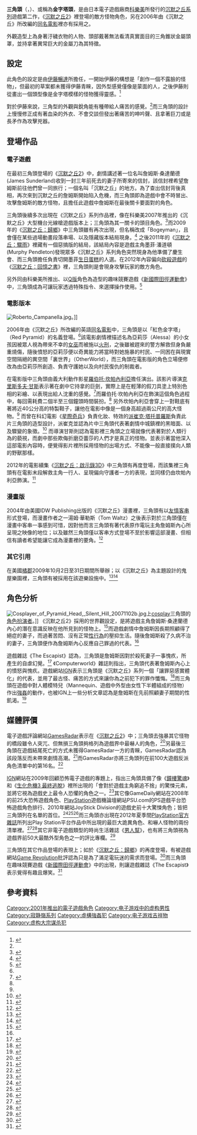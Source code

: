 {{noteTA
|G1=Games
|1=zh-cn:星际之门; zh-hk:星際之門; zh-mo:星際之門; zh-sg:星际之门; zh-tw:星際奇兵
|2=zh-cn:寂静岭：启示录3D; zh-hk:鬼魅山房2; zh-mo:鬼魅山房2; zh-sg:寂静岭：启示录3D; zh-tw:沉默之丘2：啟示錄
|3=zh-cn:橙县; zh-hk:橙縣 ; zh-mo:橙縣; zh-sg:橙县; zh-tw:橘郡
|4=zh-cn:男人裝; zh-hk:男人幫; zh-mo:男人幫; zh-sg:男人裝; zh-tw:男人幫
}}
{{Infobox character
| name = 三角頭
| series = [[沉默之丘系列|沉默之丘系列]]
| image = Pyramid Head(character in video game).png
| caption = 電子遊戲《[[沉默之丘2|沉默之丘2]]》裡的三角頭圖像
| first = 《[[沉默之丘2|沉默之丘2]]》（2001）
| creator = [[伊藤暢達|伊藤暢達]]
| liveactor = [[羅伯托·坎帕內利亞|羅伯托·坎帕內利亞]]
}}
{{otheruses|subject=[[科樂美|科樂美]]所發行的遊戲《[[沉默之丘系列|沉默之丘2]]》登場的敵方怪物角色|other=日本[[漫畫家|漫畫家]]|三角頭 (漫畫家)|}}
'''三角頭'''（{{lang-ja|レッドピラミッドシング}}，{{lang-en|Pyramid Head}}）、或稱為'''金字塔頭'''，是由日本電子遊戲廠商[[科樂美|科樂美]]所發行的[[沉默之丘系列|沉默之丘系列]]遊戲第二作，《[[沉默之丘2|沉默之丘2]]》裡登場的敵方怪物角色，另在2006年由《沉默之丘》所改編的[[沉默之丘_(電影)|同名電影]]裡亦有採用之。

外觀造型上為身著汙穢衣物的人物、頭部戴著無法看清真實面目的三角錐狀金屬頭罩，並持拿著異常巨大的金屬刀為其特徵。

== 設定 ==
此角色的設定是由[[伊藤暢達|伊藤暢達]]所擔任，一開始伊藤的構想是「創作一個不露臉的怪物」，但最初的草案都未獲得伊藤青睞，因外型感覺僅像是蒙面的人，之後伊藤則從畫出一個頭型像是金字塔模樣的怪物獲得靈感。<ref name="Konami DVD">{{cite AV media|title=The Making of Silent Hill 2 DVD |date=2002年|publisher=[[科樂美|科樂美]]}}</ref>

對於伊藤來說，三角型的外觀與銳角能有種帶給人痛苦的感覺。<ref name="Konami DVD"/>而三角頭的設計上慢慢修正成有著血染的外衣、不會交談但發出著痛苦的呻吟聲、且拿著巨刀或是長矛作為攻擊兇器。

== 登場作品 ==
=== 電子遊戲 ===
在最初三角頭登場的《[[沉默之丘2|沉默之丘2]]》中，劇情講述著一位名叫詹姆斯·桑達蘭德 (James Sunderland)收到一封三年前死去的妻子所寄來的信封，該信封裡希望詹姆斯前往他們曾一同旅行；一個名叫「沉默之丘」的地方。為了查出信封背後真相，再次來到沉默之丘的詹姆斯開始陷入危機，而三角頭即為遊戲中會不時冒出、攻擊詹姆斯的敵方怪物，且擔任此遊戲中詹姆斯在最後關卡要面對的角色。

三角頭後續多次出現在《沉默之丘》系列作品裡，像在科樂美2007年推出的《沉默之丘》大型機台光線槍遊戲版本上；三角頭為其一關卡的頭目角色。<ref>{{Cite web |url=http://www.1up.com/do/previewPage?cId=3157304 |archiveurl=https://web.archive.org/web/20070927193141/http://www.1up.com/do/previewPage?cId=3157304 |title=Silent Hill: Arcade (Arcade) |work=1UP |author=Justin Epperson |date=2007年2月17日 |archivedate=2007年9月27日 |accessdate=2015年1月31日 |deadurl=yes }}</ref>而2009年的《[[沉默之丘：歸鄉|沉默之丘：歸鄉]]》中三角頭雖有再次出現，但名稱改成「Bogeyman」，且會僅在某些過場動畫段落串場、以及隱藏版本結局現身。<ref>{{cite journal|author=Joe Rybicki |title=Review of ''Silent Hill: Homecoming'' |work=PlayStation: The Official Magazine |publisher=Future US, Inc |issue=13 |date=2008年12月 |page=64頁}}</ref> 之後2011年的《[[沉默之丘：驟雨|沉默之丘：驟雨]]》裡藏有一個惡搞版的結局，該結局內容是遊戲主角墨菲·潘道頓 (Murphy Pendleton)發現眾多《沉默之丘》系列角色突然現身為他準備了慶生會、而三角頭擔任負責切開墨菲[[生日蛋糕|生日蛋糕]]的人選。在2012年內容偏向[[砍殺遊戲|砍殺遊戲]]的《[[沉默之丘：回憶之書|沉默之丘：回憶之書]]》裡，三角頭則是會現身攻擊玩家的敵方角色。

另外同由科樂美所推出、以[[Q版|Q版]]角色為造型的趣味競賽遊戲《[[新國際田徑運動會|新國際田徑運動會]]》中，三角頭成為可讓玩家透過特殊指令、來選擇操作使用。<ref>{{Cite web |url=http://www.ign.com/cheats/games/new-international-track-field-nds-958408 |title=New International Track & Field Cheats & Codes |work=[[IGN|IGN]] |accessdate=2015年1月31日 |archive-date=2012年11月10日 |archive-url=https://web.archive.org/web/20121110025654/http://www.ign.com/cheats/games/new-international-track-field-nds-958408 |dead-url=no }}</ref>

=== 電影版本 ===
[[File:Roberto_Campanella.jpg|thumb]]。]]
{{quote box|width = 29em|border = 1px|align = left|bgcolor = #c6dbf7|halign = left|quote = 電影版本的三角頭一項很大改變在於調整它頭罩長度與它身高之間的比例。於原作遊戲中三角頭的身材感覺像是殘缺且有駝背的模樣，而我們取代的是將它弄成身材高大、有著強健肌肉的外型，就像電影《[[星際奇兵_(電影)|星際奇兵]]》裡的戰神（Warrior God）那般，對我來說這樣就很有埃及[[紅金字塔|紅金字塔]]裡代表死亡的神祇─[[阿努比斯|阿努比斯]]的味道。|source =2006年電影《沉默之丘》導演[[克里斯多夫·甘斯|克里斯多夫·甘斯]]<ref name="SonyPic">{{Cite web |url=http://www.sonypictures.com/movies/silenthill/productiondiary/archives/2006/03/on_adapting_sil.php |archiveurl=https://web.archive.org/web/20060408214613/http://www.sonypictures.com/movies/silenthill/productiondiary/archives/2006/03/on_adapting_sil.php |title=On Adapting Silent Hill Lore, The Red Pyramid, and Using "Centralia" as a Temp Film Title |work=Sony Pictures Digital |date=2006年3月15日 |archivedate=2006年4月8日 |accessdate=2015年1月31日 |deadurl=yes }}</ref> }}

2006年由《沉默之丘》所改編的英語[[沉默之丘_(電影)|同名電影]]中，三角頭是以「紅色金字塔」（Red Pyramid）的名義登場。<ref name="SonyPic"/>該電影劇情裡描述名為亞莉莎（Alessa）的小女孩因被眾人視為帶來不幸的[[女巫|女巫]]而被施以[[火刑|火刑]]，之後雖被趕來的警方解救但身負嚴重燒傷，隨後憤怒的亞莉莎便以奇異能力將當時對她施暴的村民、一同困在與現實空間隔絕的異空間「裏世界」（OtherWorld），而三角頭在電影版的角色立場便修改為由亞莉莎所創造、負責守護她以及向村民復仇的制裁者。

在電影版中三角頭由義大利動作影星[[羅伯托·坎帕內利亞|羅伯托·坎帕內利亞]]擔任演出。該影片導演[[克里斯多夫·甘斯|克里斯多夫·甘斯]]表示著在劇中它持拿的巨劍，實際上是在輕薄的假刀具塗上特別色相的彩繪、以表現出給人沈重的感覺。<ref name="Movie Making of">{{cite AV media|title=Making Silent Hill – Path of Darkness |date=2006年|publisher=[[三星影業|三星影業]]}}</ref>而羅伯托·坎帕內利亞在飾演這個角色過程中，每回需耗費二個半至三個鐘頭時間裝扮。<ref name="Movie Making of"/> 另外坎帕內利亞會穿上一對鞋底有著將近40公分高的特製鞋子，讓他在電影中像是一個身高超過兩公尺的高大怪物。<ref name="Movie Making of"/> 而曾在科幻電影《[[星際奇兵_(電影)|星際奇兵]]》負責化妝、特效的[[派崔克·塔托普羅斯|派崔克·塔托普羅斯]]負責此片三角頭的造型設計，派崔克並認為片中三角頭代表著劇情中城鎮裡的黑暗面、以及驟變的象徵。<ref>{{Cite web |url=http://www.mtv.com/news/1528769/no-green-screen-here-silent-hill-baddies-report-to-set/ |title=No Green Screen Here — ‘Silent Hill’ Baddies Report To Set |work=Viacom Media Networks |author=Larry Carroll |date=2006年4月14日 |accessdate=2015年1月31日 |archive-date=2015年6月14日 |archive-url=https://web.archive.org/web/20150614155924/http://www.mtv.com/news/1528769/no-green-screen-here-silent-hill-baddies-report-to-set/ |dead-url=no }}</ref> 而導演甘斯則認為電影裡三角頭之立場就像代表著對於人類行為的藐視，而劇中那些欺侮折磨亞蕾莎的人們才是真正的怪物。並表示著當他深入這部電影內容時，便覺得影片裡所採用怪物的出場方式、不能像一般直接撲向人類的野獸那樣。

2012年的電影續集《[[沉默之丘：啟示錄3D|沉默之丘：啟示錄3D]]》中三角頭有再度登場，而該集裡三角頭有在電影末段解救主角一行人、呈現偏向守護者一方的表現，並同樣仍由坎帕內利亞飾演。<ref>{{Cite web |url=http://www.best-horror-movies.com/news?name=new-york-comiccon-report-on-silent-hill-revelation-3d |title=New York ComicCon Report on Silent Hill Revelation 3D |work=Best Horror Movie |author=James "Crypticpsych" Lasome |date=2012年10月14日 |accessdate=2015年1月31日 |deadurl=yes |archiveurl=https://web.archive.org/web/20151222143408/http://www.best-horror-movies.com/news?name=new-york-comiccon-report-on-silent-hill-revelation-3d |archivedate=2015年12月22日 }}</ref>

=== 漫畫版 ===
2004年由美國IDW Publishing出版的《沉默之丘》漫畫裡，三角頭有以[[友情客串|友情客串]]形式登場，而漫畫作者之一湯姆·華勒斯（Tom Waltz）之後表示對於三角頭僅在漫畫中客串一事感到可惜，因對他而言三角頭有著代表原作電玩主角詹姆斯內心所呈現之映像的地位；以及雖然三角頭僅以客串方式登場不至於影響這部漫畫、但相信有讀者希望能讓它成為漫畫裡的要角。<ref>{{Cite web |url=http://www.destructoid.com/interview-tom-waltz-from-comics-to-silent-hill-8-180084.phtml |title=Interview: Tom Waltz: From comics to Silent Hill 8 |work=Destructoid |date=2010年7月28日 |accessdate=2015年1月31日 |archive-date=2012年6月6日 |archive-url=https://www.webcitation.org/68D7ciiXG?url=http://www.destructoid.com/interview-tom-waltz-from-comics-to-silent-hill-8-180084.phtml |dead-url=no }}</ref>

=== 其它引用 ===
在美國[[橘郡_(加利福尼亞州)|橘郡]]2009年10月2日至31日期間所舉辦；以《沉默之丘》為主題設計的鬼屋樂園裡，三角頭有被採用在該遊樂設施中。<ref>{{Cite web |url=http://uk.ign.com/articles/2009/09/23/silent-hill-haunted-maze-to-debut-at-sinister-pointe-in-orange-county-california |title=Silent Hill Haunted Maze to Debut at Sinister Pointe in Orange County, California |work=[[IGN|IGN]] |date=2009年9月22日 |accessdate=2015年1月31日 |archive-date=2020年2月7日 |archive-url=https://web.archive.org/web/20200207085341/https://uk.ign.com/articles/2009/09/23/silent-hill-haunted-maze-to-debut-at-sinister-pointe-in-orange-county-california |dead-url=no }}</ref><ref>{{Cite web |url=http://www.escapistmagazine.com/news/view/94918-Pyramid-Head-Gets-Real-In-Silent-Hill-Haunted-Maze |title=Pyramid Head Gets Real In Silent Hill Haunted Maze |work=The Escapist |author=Earnest "Nex" Cavallil |date=2009年9月23日 |accessdate=2015年1月31日 |archive-date=2012年6月6日 |archive-url=https://www.webcitation.org/68D7eGHuy?url=http://www.escapistmagazine.com/news/view/94918-Pyramid-Head-Gets-Real-In-Silent-Hill-Haunted-Maze |dead-url=no }}</ref>

== 角色分析 ==
[[File:Cosplayer_of_Pyramid_Head,_Silent_Hill_20071102b.jpg|thumb]]上[[cosplay|cosplay]]三角頭的[[角色扮演者|角色扮演者]]。]]
《沉默之丘2》採用的世界觀設定，是將遊戲主角詹姆斯·桑達蘭德內心的潛在意識反映在他所見到的怪物上。<ref name="p. 111">{{cite book|title={{lang|ja|Silent Hill 3 公式完全攻略ガイド/失われた記憶 サイレントヒル・クロニクル}} |publisher=[[NTT出版|NTT出版]] |language=ja |location=日本 |isbn=4-7571-8145-0 |date=2003年7月31日 |page=111頁 |chapter=XXI: The World - Another World}}</ref>而遊戲劇情中詹姆斯因長期照顧得了絕症的妻子，而過著苦悶、沒有正常[[性行為|性行為]]的壓抑生活。隨後詹姆斯殺了久病不治的妻子，三角頭便作為詹姆斯內心反應自己罪過的代表。<ref name="p. 111"/>

遊戲雜誌《The Escapist》認為，三角頭是詹姆斯因對於殺死妻子一事愧疚，所產生的自虐幻覺。<ref>{{Cite web |url=http://www.escapistmagazine.com/articles/view/video-games/issues/issue_112/1372-Seeing-Red.2 |title=Seeing Red |work=The Escapist |author=Christina González |date=2007年8月28日 |accessdate=2015年1月31日 |archive-date=2014年10月18日 |archive-url=https://web.archive.org/web/20141018210753/http://www.escapistmagazine.com/articles/view/video-games/issues/issue_112/1372-Seeing-Red.2 |dead-url=no }}</ref> 《Computerworld》雜誌則指出，三角頭代表著詹姆斯內心上的憤怒與愧疚。遊戲網站[[IGN|IGN]]表示三角頭是《沉默之丘》系列一個「讓罪惡感實體化」的代表，並用了最古怪、痛苦的方式來讓你為之前犯下的罪作懺悔。<ref>{{Cite web |url=http://www.ign.com/articles/2008/10/31/the-monsters-of-gaming?page=2 |title=The Monsters of Gaming |work=[[IGN|IGN]] |date=2008年10月31日 |accessdate=2015年1月31日 |archive-date=2014年2月19日 |archive-url=https://web.archive.org/web/20140219170453/http://www.ign.com/articles/2008/10/31/the-monsters-of-gaming?page=2 |dead-url=no }}</ref>而三角頭在遊戲中對人體模特兒（Mannequin、遊戲中外型由女性下半體組成的怪物）作出[[強姦|強姦]]的動作，也被IGN上一些分析文章認為是詹姆斯在先前照顧妻子期間的性飢渴。<ref>{{Cite web |url=http://www.ign.com/faqs/2004/silent-hill-2-plot-analysis-498604 |title=silent hill 2 . plot analysis |work=[[IGN|IGN]] |author=DA DOOD |date=2004年2月21日 |accessdate=2015年1月31日 |archive-date=2015年1月28日 |archive-url=https://web.archive.org/web/20150128070914/http://www.ign.com/faqs/2004/silent-hill-2-plot-analysis-498604 |dead-url=no }}</ref>

== 媒體評價 ==
電子遊戲評論網站[[GamesRadar|GamesRadar]]表示在《[[沉默之丘2|沉默之丘2]]》中；三角頭去強暴其它怪物的橋段雖令人突兀、但無損三角頭夠格列為遊戲界中最嚇人的角色，<ref>{{Cite web |url=http://www.gamesradar.com/the-10-most-shocking-game-moments-of-the-decade/ |title=The 10 most shocking game moments of the decade |work=[[GamesRadar|GamesRadar]] |author=GamesRadar Staff |date=2009年12月29日 |accessdate=2015年1月31日 |archive-date=2014年12月29日 |archive-url=https://web.archive.org/web/20141229064404/http://www.gamesradar.com/the-10-most-shocking-game-moments-of-the-decade/ |dead-url=no }}</ref>另最後三角頭在遊戲結尾死亡的方式未獲得GamesRadar一方的青睞，GamesRadar認為該段落反而未帶來劇情高潮。<ref>{{Cite web |url=http://www.gamesradar.com/the-7-least-scary-moments-in-scary-games/?page=3 |title=The 7 least-scary moments in scary games |work=[[GamesRadar|GamesRadar]] |author=Mikel Reparaz |date=2006年10月31日 |accessdate=2015年1月31日 |archive-date=2012年12月16日 |archive-url=https://www.webcitation.org/6CwfUfBu0?url=http://www.gamesradar.com/the-7-least-scary-moments-in-scary-games/?page=3 |dead-url=no }}</ref>而GamesRadar亦將三角頭列在前100大遊戲反派角色清單中的第16名。<ref>{{Cite web |url=http://www.gamesradar.com/top-100-villains-video-games/ |title=100 best villains in video games |work=[[GamesRadar|GamesRadar]] |author=GamesRadar Staff |accessdate=2015年1月31日 |deadurl=yes |archiveurl=https://archive.is/20130624192529/http://www.gamesradar.com/top-100-villains-video-games/ |archivedate=2013年6月24日 }}</ref>

[[IGN|IGN]]網站在2009年回顧恐怖電子遊戲的專題上，指出三角頭具備了像《[[鐘樓驚魂|鐘樓驚魂]]》和《[[生化危機3_最終逃脫|生化危機3 最終逃脫]]》裡所出現的「會對於遊戲主角窮追不捨」的驚悚元素，並將它視為遊戲史上最令人恐懼的角色之一。<ref>{{Cite web |url=http://www.ign.com/articles/2009/10/30/ign-presents-the-history-of-survival-horror?page=6 |title=IGN Presents the History of Survival Horror |work=[[IGN|IGN]] |date=2009年10月30日 |accessdate=2015年1月31日 |archive-date=2015年10月21日 |archive-url=https://web.archive.org/web/20151021121319/http://www.ign.com/articles/2009/10/30/ign-presents-the-history-of-survival-horror?page=6 |dead-url=no }}</ref>其它像GameDaily網站在2008年的前25大恐怖遊戲角色、[[PlayStation|PlayStation]]遊戲機論壇網站PSU.com的PS遊戲平台恐怖遊戲角色排行、2010年網站JoyStick Division的遊戲史前十大驚悚角色；皆把三角頭列在名單的首位。<ref>{{Cite web |url=http://www.gamedaily.com/articles/galleries/top-25-scariest-video-game-monsters/?page=25 |archiveurl=https://web.archive.org/web/20081106040902/http://www.gamedaily.com/articles/galleries/top-25-scariest-video-game-monsters/?page=25 |title=Top 25 Scariest Video Game Monsters |work=GameDaily |archivedate=2008年11月6日 |accessdate=2015年1月31日 |deadurl=yes }}</ref><ref>{{Cite web |url=http://www.psu.com/feature/8328/The-top-ten-scariest-monsters-to-infest-a-Sony-platform |title=The top ten scariest monsters to infest a Sony platform |work=PSU |author=Michael Harradence |date=2009年10月31日 |accessdate=2015年1月31日 |archive-date=2017年6月17日 |archive-url=https://web.archive.org/web/20170617211124/http://www.psu.com/feature/8328/The-top-ten-scariest-monsters-to-infest-a-Sony-platform |dead-url=no }}</ref><ref>{{Cite web |url=http://www.joystickdivision.com/2010/04/the_top_ten_scariest_character.php?page=2 |title=The Top Ten Scariest Characters in Video Game History |work=JoyStick Division |author=James Hawkins |date=2010年4月1日 |accessdate=2015年1月31日 |archive-url=https://web.archive.org/web/20160304081319/http://www.joystickdivision.com/2010/04/the_top_ten_scariest_character.php?page=2 |archive-date=2016年3月4日 |dead-url=yes }}</ref>而三角頭亦出現在2012年夏季間[[PlayStation官方雜誌－英國|PlayStation官方雜誌]]所列出Play Station平台作品中所出現的最巨大詭異角色、和嚇人怪物的兩份清單裡。<ref>{{Cite web |url=http://www.officialplaystationmagazine.co.uk/2012/06/22/the-biggest-freaks-on-playstation/8/#gallery-top |title=The biggest freaks on PlayStation |work=[[PlayStation官方雜誌－英國|PlayStation官方雜誌]] |date=2012年6月22日 |accessdate=2015年1月31日 |archive-date=2013年5月5日 |archive-url=https://archive.today/20130505044146/http://www.officialplaystationmagazine.co.uk/2012/06/22/the-biggest-freaks-on-playstation/8/%23gallery-top#gallery-top |dead-url=yes }}</ref><ref>{{Cite web |url=http://www.officialplaystationmagazine.co.uk/2012/07/02/playstations-scariest-characters/4/#gallery-top |title=10 of PlayStation’s scariest characters |work=[[PlayStation官方雜誌－英國|PlayStation官方雜誌]] |date=2012年7月2日 |accessdate=2015年1月31日 |deadurl=yes |archiveurl=https://web.archive.org/web/20120815165904/http://www.officialplaystationmagazine.co.uk/2012/07/02/playstations-scariest-characters/4/#gallery-top |archivedate=2012年8月15日 }}</ref>其它非電子遊戲類型的時尚生活雜誌《[[男人幫|男人幫]]》，也有將三角頭視為遊戲界前50大最酷外型角色之一的評比專欄。<ref>{{Cite web |url=http://www.complex.com/pop-culture/2012/11/coolest-video-game-villains-of-all-time/silent-hill |title=The 50 Coolest Video Game Villains of All Time |work=[[男人幫|男人幫]] |date=2012年11月1日 |accessdate=2015年1月31日 |archive-date=2015年4月11日 |archive-url=https://web.archive.org/web/20150411085144/http://www.complex.com/pop-culture/2012/11/coolest-video-game-villains-of-all-time/silent-hill |dead-url=no }}</ref>

三角頭在其它作品登場的表現上；如於《[[沉默之丘：歸鄉|沉默之丘：歸鄉]]》的再度登場，有被遊戲網站[[Game_Revolution|Game Revolution]]批評認為只是為了滿足電玩迷的需求而登場。<ref>{{Cite web |url=http://www.gamerevolution.com/review/silent-hill-5 |title=Silent Hill: Homecoming Review |work=[[Game_Revolution|Game Revolution]] author=Chris_Hudak |date=2008年10月31日 |accessdate=2015年1月31日 |archive-date=2015年6月12日 |archive-url=https://web.archive.org/web/20150612224957/http://www.gamerevolution.com/review/silent-hill-5 |dead-url=no }}</ref>而三角頭在趣味競賽遊戲《[[新國際田徑運動會|新國際田徑運動會]]》中的出現，則讓遊戲雜誌《The Escapist》表示覺得有趣且爆笑。<ref>{{Cite web |url=http://www.gamerevolution.com/review/silent-hill-5 |title=Review: New International Track and Field |work=The Escapist |author=Thaddeus Stoklasa |date=2008年8月15日 |accessdate=2015年1月31日 |archive-date=2015年6月12日 |archive-url=https://web.archive.org/web/20150612224957/http://www.gamerevolution.com/review/silent-hill-5 |dead-url=no }}</ref> 

== 參考資料 ==
{{reflist|2}}

{{commons|Cosplay of Pyramid Head|三角頭}}

{{寂静嶺系列}}

{{DEFAULTSORT:Retsudo Piramiddo Shingu}}
[[Category:2001年推出的電子遊戲角色|Category:2001年推出的電子遊戲角色]]
[[Category:电子游戏中的虚构男性|Category:电子游戏中的虚构男性]]
[[Category:寂静嶺系列|Category:寂静嶺系列]]
[[Category:虛構強姦犯|Category:虛構強姦犯]]
[[Category:电子游戏吉祥物|Category:电子游戏吉祥物]]
[[Category:虚构大宗谋杀犯|Category:虚构大宗谋杀犯]]